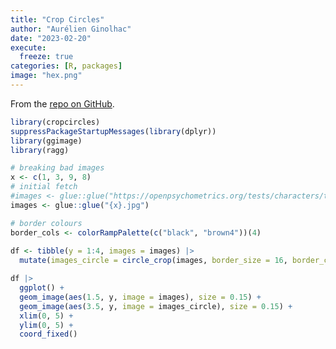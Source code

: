 ```yaml
---
title: "Crop Circles"
author: "Aurélien Ginolhac"
date: "2023-02-20"
execute: 
  freeze: true
categories: [R, packages]
image: "hex.png"
---
```




From the [repo on GitHub](https://github.com/doehm/cropcircles).

```r
library(cropcircles)
suppressPackageStartupMessages(library(dplyr))
library(ggimage)
library(ragg)

# breaking bad images
x <- c(1, 3, 9, 8)
# initial fetch
#images <- glue::glue("https://openpsychometrics.org/tests/characters/test-resources/pics/BB/{x}.jpg")
images <- glue::glue("{x}.jpg")

# border colours
border_cols <- colorRampPalette(c("black", "brown4"))(4)
  
df <- tibble(y = 1:4, images = images) |> 
  mutate(images_circle = circle_crop(images, border_size = 16, border_colour = border_cols))

df |> 
  ggplot() +
  geom_image(aes(1.5, y, image = images), size = 0.15) +
  geom_image(aes(3.5, y, image = images_circle), size = 0.15) +
  xlim(0, 5) +
  ylim(0, 5) +
  coord_fixed()
```
